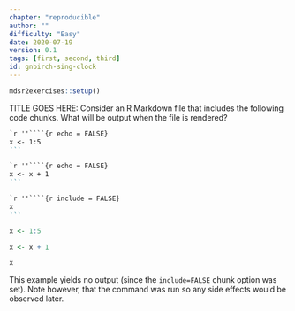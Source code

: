 ```yaml
---
chapter: "reproducible"
author: ""
difficulty: "Easy"
date: 2020-07-19 
version: 0.1
tags: [first, second, third]
id: gnbirch-sing-clock
---
```


```r
mdsr2exercises::setup()
```


TITLE GOES HERE: Consider an R Markdown file that includes the following code chunks.
What will be output when the file is rendered?


````markdown
`r ''````{r echo = FALSE}
x <- 1:5
```
````

````markdown
`r ''````{r echo = FALSE}
x <- x + 1
```
````

````markdown
`r ''````{r include = FALSE}
x
```
````

 <!--begin-answer-->

```r
x <- 1:5
```

```r
x <- x + 1
```

```r
x
```

This example yields no output (since the `include=FALSE` chunk option was set).  Note however,
that the command was run so any side effects would be observed later.
 <!--end-answer-->


